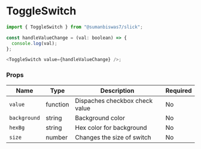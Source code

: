 <!-- Custom-MDX-Documentation.mdx -->

# ToggleSwitch

```js
import { ToggleSwitch } from "@sumanbiswas7/slick";

const handleValueChange = (val: boolean) => {
  console.log(val);
};

<ToggleSwitch value={handleValueChange} />;
```

### Props

| Name         | Type     | Description                    | Required |
| ------------ | -------- | ------------------------------ | -------- |
| `value`      | function | Dispaches checkbox check value | No       |
| `background` | string   | Background color               | No       |
| `hexBg`      | string   | Hex color for background       | No       |
| `size`       | number   | Changes the size of switch     | No       |
